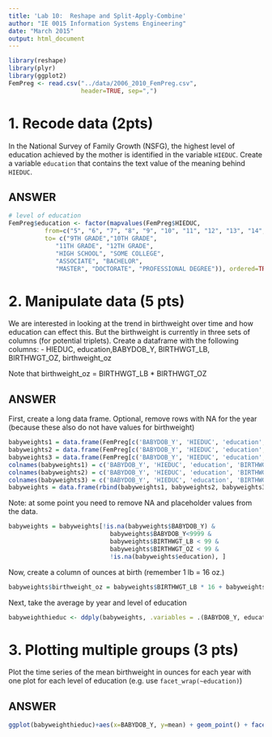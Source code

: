 ```yaml
---
title: 'Lab 10:  Reshape and Split-Apply-Combine'
author: "IE 0015 Information Systems Engineering"
date: "March 2015"
output: html_document
---
```


```r
library(reshape)
library(plyr)
library(ggplot2)
FemPreg <- read.csv("../data/2006_2010_FemPreg.csv",
                    header=TRUE, sep=",")
```

# 1. Recode data (2pts)

In the National Survey of Family Growth (NSFG), the highest level of education achieved by the mother is identified in the variable `HIEDUC`.  Create a variable `education` that contains the text value of the meaning behind `HIEDUC`.

ANSWER
------


```r
# level of education
FemPreg$education <- factor(mapvalues(FemPreg$HIEDUC,
          from=c("5", "6", "7", "8", "9", "10", "11", "12", "13", "14", "15"),
          to= c("9TH GRADE","10TH GRADE",
             "11TH GRADE", "12TH GRADE",
             "HIGH SCHOOL", "SOME COLLEGE",
             "ASSOCIATE", "BACHELOR",
             "MASTER", "DOCTORATE", "PROFESSIONAL DEGREE")), ordered=TRUE)
```

# 2. Manipulate data (5 pts)

We are interested in looking at the trend in birthweight over time and how education can effect this.  But the birthweight is currently in three sets of columns (for potential triplets).  Create a dataframe with the following columns:
  -  HIEDUC, education,BABYDOB\_Y, BIRTHWGT\_LB, BIRTHWGT\_OZ, birthweight\_oz
  
Note that birthweight\_oz = BIRTHWGT\_LB * BIRTHWGT\_OZ

ANSWER
-------

First, create a long data frame. Optional, remove rows with NA for the year (because these also do not have values for birthweight)

```r
babyweights1 = data.frame(FemPreg[c('BABYDOB_Y', 'HIEDUC', 'education', 'BIRTHWGT_LB1', 'BIRTHWGT_OZ1')])
babyweights2 = data.frame(FemPreg[c('BABYDOB_Y', 'HIEDUC', 'education', 'BIRTHWGT_LB2', 'BIRTHWGT_OZ2')])
babyweights3 = data.frame(FemPreg[c('BABYDOB_Y', 'HIEDUC', 'education', 'BIRTHWGT_LB3', 'BIRTHWGT_OZ3')])
colnames(babyweights1) = c('BABYDOB_Y', 'HIEDUC', 'education', 'BIRTHWGT_LB', 'BIRTHWGT_OZ')
colnames(babyweights2) = c('BABYDOB_Y', 'HIEDUC', 'education', 'BIRTHWGT_LB', 'BIRTHWGT_OZ')
colnames(babyweights3) = c('BABYDOB_Y', 'HIEDUC', 'education', 'BIRTHWGT_LB', 'BIRTHWGT_OZ')
babyweights = data.frame(rbind(babyweights1, babyweights2, babyweights3))
```

Note: at some point you need to remove NA and placeholder values from the data.

```r
babyweights = babyweights[!is.na(babyweights$BABYDOB_Y) & 
                            babyweights$BABYDOB_Y<9999 & 
                            babyweights$BIRTHWGT_LB < 99 & 
                            babyweights$BIRTHWGT_OZ < 99 &
                            !is.na(babyweights$education), ]
```

Now, create a column of ounces at birth (remember 1 lb = 16 oz.)

```r
babyweights$birthweight_oz = babyweights$BIRTHWGT_LB * 16 + babyweights$BIRTHWGT_OZ
```

Next, take the average by year and level of education

```r
babyweighthieduc <- ddply(babyweights, .variables = .(BABYDOB_Y, education), .fun=summarize, mean=round(mean(birthweight_oz, na.rm = TRUE),1))
```

#  3. Plotting multiple groups (3 pts)

Plot the time series of the mean birthweight in ounces for each year with one plot for each level of education (e.g. use `facet_wrap(~education)`)

ANSWER
------

```r
ggplot(babyweighthieduc)+aes(x=BABYDOB_Y, y=mean) + geom_point() + facet_wrap(~education)
```
